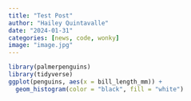```yaml
---
title: "Test Post"
author: "Hailey Quintavalle"
date: "2024-01-31"
categories: [news, code, wonky]
image: "image.jpg"
---
```



```r
library(palmerpenguins)
library(tidyverse)
ggplot(penguins, aes(x = bill_length_mm)) +
  geom_histogram(color = "black", fill = "white")
```

